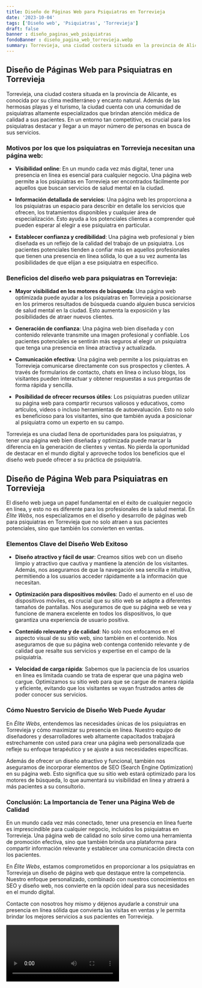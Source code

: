 ```yaml
---
title: Diseño de Páginas Web para Psiquiatras en Torrevieja
date: '2023-10-04'
tags: ['Diseño web', 'Psiquiatras', 'Torrevieja']
draft: false
banner : diseño_paginas_web_psiquiatras
fondoBanner : diseño_pagina_web_torrevieja.webp
summary: Torrevieja, una ciudad costera situada en la provincia de Alicante, es conocida por su clima mediterráneo y encanto natural. Además de las hermosas playas y el turismo, la ciudad cuenta con una comunidad de psiquiatras altamente especializados que brindan atención médica de calidad a sus pacientes. En un entorno tan competitivo, es crucial para los psiquiatras destacar y llegar a un mayor número de personas en busca de sus servicios.
---
```


## Diseño de Páginas Web para Psiquiatras en Torrevieja

Torrevieja, una ciudad costera situada en la provincia de Alicante, es conocida por su clima mediterráneo y encanto natural. Además de las hermosas playas y el turismo, la ciudad cuenta con una comunidad de psiquiatras altamente especializados que brindan atención médica de calidad a sus pacientes. En un entorno tan competitivo, es crucial para los psiquiatras destacar y llegar a un mayor número de personas en busca de sus servicios.

### Motivos por los que los psiquiatras en Torrevieja necesitan una página web:

- **Visibilidad online**: En un mundo cada vez más digital, tener una presencia en línea es esencial para cualquier negocio. Una página web permite a los psiquiatras en Torrevieja ser encontrados fácilmente por aquellos que buscan servicios de salud mental en la ciudad.

- **Información detallada de servicios**: Una página web les proporciona a los psiquiatras un espacio para describir en detalle los servicios que ofrecen, los tratamientos disponibles y cualquier área de especialización. Esto ayuda a los potenciales clientes a comprender qué pueden esperar al elegir a ese psiquiatra en particular.

- **Establecer confianza y credibilidad**: Una página web profesional y bien diseñada es un reflejo de la calidad del trabajo de un psiquiatra. Los pacientes potenciales tienden a confiar más en aquellos profesionales que tienen una presencia en línea sólida, lo que a su vez aumenta las posibilidades de que elijan a ese psiquiatra en específico.

### Beneficios del diseño web para psiquiatras en Torrevieja:

- **Mayor visibilidad en los motores de búsqueda**: Una página web optimizada puede ayudar a los psiquiatras en Torrevieja a posicionarse en los primeros resultados de búsqueda cuando alguien busca servicios de salud mental en la ciudad. Esto aumenta la exposición y las posibilidades de atraer nuevos clientes.

- **Generación de confianza**: Una página web bien diseñada y con contenido relevante transmite una imagen profesional y confiable. Los pacientes potenciales se sentirán más seguros al elegir un psiquiatra que tenga una presencia en línea atractiva y actualizada.

- **Comunicación efectiva**: Una página web permite a los psiquiatras en Torrevieja comunicarse directamente con sus prospectos y clientes. A través de formularios de contacto, chats en línea o incluso blogs, los visitantes pueden interactuar y obtener respuestas a sus preguntas de forma rápida y sencilla.

- **Posibilidad de ofrecer recursos útiles**: Los psiquiatras pueden utilizar su página web para compartir recursos valiosos y educativos, como artículos, videos o incluso herramientas de autoevaluación. Esto no solo es beneficioso para los visitantes, sino que también ayuda a posicionar al psiquiatra como un experto en su campo.

Torrevieja es una ciudad llena de oportunidades para los psiquiatras, y tener una página web bien diseñada y optimizada puede marcar la diferencia en la generación de clientes y ventas. No pierda la oportunidad de destacar en el mundo digital y aproveche todos los beneficios que el diseño web puede ofrecer a su práctica de psiquiatría.

<GifSeo />

<Cta />

## **Diseño de Página Web para Psiquiatras en Torrevieja**

El diseño web juega un papel fundamental en el éxito de cualquier negocio en línea, y esto no es diferente para los profesionales de la salud mental. En *Élite Webs*, nos especializamos en el diseño y desarrollo de páginas web para psiquiatras en Torrevieja que no solo atraen a sus pacientes potenciales, sino que también los convierten en ventas.

### **Elementos Clave del Diseño Web Exitoso**

- **Diseño atractivo y fácil de usar**: Creamos sitios web con un diseño limpio y atractivo que cautiva y mantiene la atención de los visitantes. Además, nos aseguramos de que la navegación sea sencilla e intuitiva, permitiendo a los usuarios acceder rápidamente a la información que necesitan.

- **Optimización para dispositivos móviles**: Dado el aumento en el uso de dispositivos móviles, es crucial que su sitio web se adapte a diferentes tamaños de pantallas. Nos aseguramos de que su página web se vea y funcione de manera excelente en todos los dispositivos, lo que garantiza una experiencia de usuario positiva.

- **Contenido relevante y de calidad**: No solo nos enfocamos en el aspecto visual de su sitio web, sino también en el contenido. Nos aseguramos de que su página web contenga contenido relevante y de calidad que resalte sus servicios y expertise en el campo de la psiquiatría. 

- **Velocidad de carga rápida**: Sabemos que la paciencia de los usuarios en línea es limitada cuando se trata de esperar que una página web cargue. Optimizamos su sitio web para que se cargue de manera rápida y eficiente, evitando que los visitantes se vayan frustrados antes de poder conocer sus servicios.

### **Cómo Nuestro Servicio de Diseño Web Puede Ayudar**

En *Élite Webs*, entendemos las necesidades únicas de los psiquiatras en Torrevieja y cómo maximizar su presencia en línea. Nuestro equipo de diseñadores y desarrolladores web altamente capacitados trabajará estrechamente con usted para crear una página web personalizada que refleje su enfoque terapéutico y se ajuste a sus necesidades específicas.

Además de ofrecer un diseño atractivo y funcional, también nos aseguramos de incorporar elementos de SEO (Search Engine Optimization) en su página web. Esto significa que su sitio web estará optimizado para los motores de búsqueda, lo que aumentará su visibilidad en línea y atraerá a más pacientes a su consultorio.

### **Conclusión: La Importancia de Tener una Página Web de Calidad**

En un mundo cada vez más conectado, tener una presencia en línea fuerte es imprescindible para cualquier negocio, incluidos los psiquiatras en Torrevieja. Una página web de calidad no solo sirve como una herramienta de promoción efectiva, sino que también brinda una plataforma para compartir información relevante y establecer una comunicación directa con los pacientes.

En *Élite Webs*, estamos comprometidos en proporcionar a los psiquiatras en Torrevieja un diseño de página web que destaque entre la competencia. Nuestro enfoque personalizado, combinado con nuestros conocimientos en SEO y diseño web, nos convierte en la opción ideal para sus necesidades en el mundo digital.

Contacte con nosotros hoy mismo y déjenos ayudarle a construir una presencia en línea sólida que convierta las visitas en ventas y le permita brindar los mejores servicios a sus pacientes en Torrevieja.

<Video />

<CtaBot job='Psiquiatras' city='Torrevieja'/>

<Gmaps query='Torrevieja+españa+maps' />